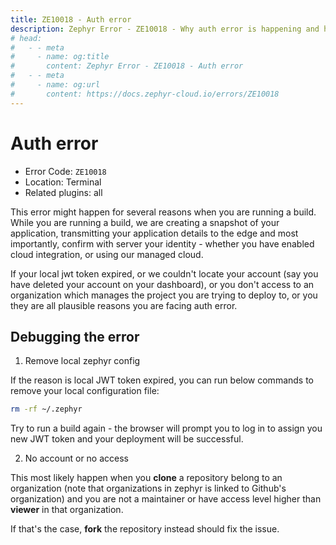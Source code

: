 ```yaml
---
title: ZE10018 - Auth error
description: Zephyr Error - ZE10018 - Why auth error is happening and how to debug
# head: 
#   - - meta
#     - name: og:title
#       content: Zephyr Error - ZE10018 - Auth error
#   - - meta
#     - name: og:url 
#       content: https://docs.zephyr-cloud.io/errors/ZE10018
---
```


# Auth error

- Error Code: `ZE10018`
- Location: Terminal
- Related plugins: all


This error might happen for several reasons when you are running a build. 
While you are running a build, we are creating a snapshot of your application, transmitting your application details to the edge and most importantly, confirm with server your identity - whether you have enabled cloud integration, or using our managed cloud. 

If your local jwt token expired, or we couldn't locate your account (say you have deleted your account on your dashboard), or you don't access to an organization which manages the project you are trying to deploy to, or you they are all plausible reasons you are facing auth error. 


## Debugging the error

1. Remove local zephyr config 

If the reason is local JWT token expired, you can run below commands to remove your local configuration file: 

```sh 
rm -rf ~/.zephyr
```

Try to run a build again - the browser will prompt you to log in to assign you new JWT token and your deployment will be successful. 


2. No account or no access 

This most likely happen when you **clone** a repository belong to an organization (note that organizations in zephyr is linked to Github's organization) and you are not a maintainer or have access level higher than **viewer** in that organization. 

If that's the case, **fork** the repository instead should fix the issue.

